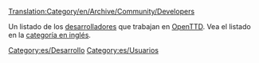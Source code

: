 [[Translation:Category/en/Archive/Community/Developers]]


Un listado de los [[es/Archive/Community/Desarrolladores|desarrolladores]] que trabajan en [[es/Manual/Main Page|OpenTTD]].
Vea el listado en la [[:Category:en/Archive/Community/Developers|categoría en inglés]].

[[Category:es/Desarrollo]]
[[Category:es/Usuarios]]